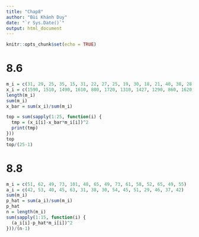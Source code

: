 ```yaml
---
title: "Chap8"
author: "Bùi Khánh Duy"
date: "`r Sys.Date()`"
output: html_document
---
```


```r
knitr::opts_chunk$set(echo = TRUE)
```

# 8.6
```r
m_i = c(31, 29, 25, 35, 15, 31, 22, 27, 25, 19, 30, 18, 21, 40, 38, 28, 17, 22, 41, 32, 35, 19, 29, 18, 31)
x_i = c(1590, 1510, 1490, 1610, 800, 1720, 1310, 1427, 1290, 860, 1620, 710, 1140, 1980, 1990, 1420, 900, 1080, 2010, 1740, 1750, 890, 1470, 910, 1740)
length(m_i)
sum(m_i)
x_bar = sum(x_i)/sum(m_i)

top = sum(sapply(1:25, function(i) {
  tmp = (x_i[i]-x_bar*m_i[i])^2
  print(tmp)
}))
top
top/(25-1)
```

# 8.8
```r
m_i = c(51, 62, 49, 73, 101, 48, 65, 49, 73, 61, 58, 52, 65, 49, 55)
a_i = c(42, 53, 40, 45, 63, 31, 38, 30, 54, 45, 51, 29, 46, 37, 42)
sum(m_i)
p_hat = sum(a_i)/sum(m_i)
p_hat
n = length(m_i)
sum(sapply(1:15, function(i) {
  (a_i[i]-p_hat*m_i[i])^2
}))/(n-1)
```